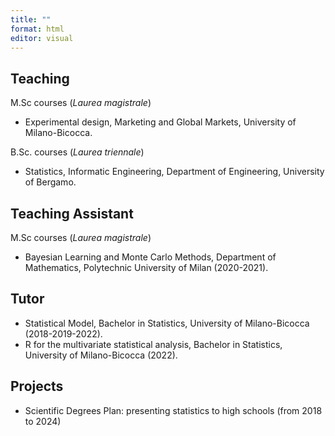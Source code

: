 ```yaml
---
title: ""
format: html
editor: visual
---
```


## Teaching

M.Sc courses (*Laurea magistrale*)

-   Experimental design, Marketing and Global Markets, University of Milano-Bicocca.

B.Sc. courses (*Laurea triennale*)

-   Statistics, Informatic Engineering, Department of Engineering, University of Bergamo.

## Teaching Assistant

M.Sc courses (*Laurea magistrale*)

- Bayesian Learning and Monte Carlo Methods, Department of Mathematics, Polytechnic University of Milan (2020-2021).

## Tutor 

- Statistical Model, Bachelor in Statistics, University of Milano-Bicocca (2018-2019-2022).
- R for the multivariate statistical analysis, Bachelor in Statistics, University of Milano-Bicocca (2022).

## Projects

- Scientific Degrees Plan: presenting statistics to high schools (from 2018 to 2024)